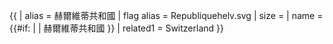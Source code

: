 {{ {{{1<noinclude>|country showdata</noinclude>}}}
| alias = 赫爾維蒂共和國
| flag alias = Republiquehelv.svg
| size = {{{size|}}}
| name = {{#if: {{{name|}}} | {{{name|}}} | 赫爾維蒂共和國 }}
<noinclude>
| related1 = Switzerland
</noinclude>
}}